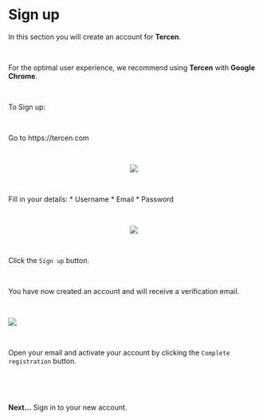 # Sign up

In this section you will create an account for __Tercen__.

\

For the optimal user experience, we recommend using __Tercen__ with __Google Chrome__.

\

To Sign up:

\

Go to https://tercen.com

\

<center><img src="images/View_signup_empty.png"></center>

\

Fill in your details:
* Username
* Email
* Password

\
  
<center><img src="images/View_signup_filled.png"></center>

\

Click the `Sign up` button.

\

You have now created an account and will receive a verification email.

\

<left><img src="images/View_signup_email_verification.png"></left>

\

Open your email and activate your account by clicking the `Complete registration` button.  

\

\

__Next...__ Sign in to your new account.
